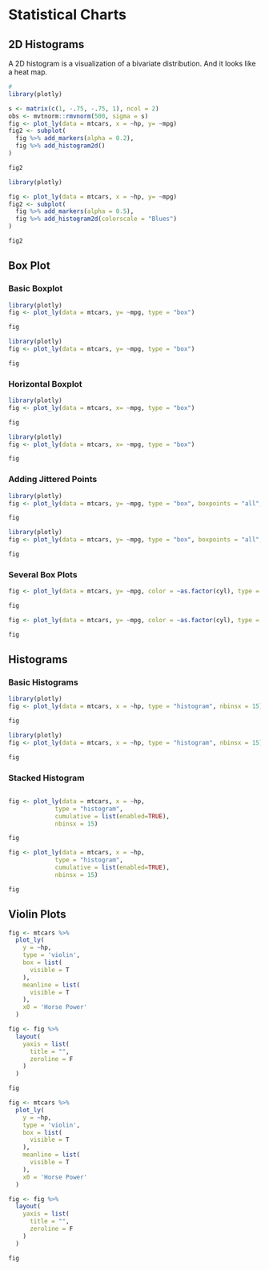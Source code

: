 # Statistical Charts

## 2D Histograms

A 2D histogram is a visualization of a bivariate distribution. And it looks like a heat map.

``` r
#
library(plotly)

s <- matrix(c(1, -.75, -.75, 1), ncol = 2)
obs <- mvtnorm::rmvnorm(500, sigma = s)
fig <- plot_ly(data = mtcars, x = ~hp, y= ~mpg)
fig2 <- subplot(
  fig %>% add_markers(alpha = 0.2),
  fig %>% add_histogram2d()
)

fig2
```

```r
library(plotly)

fig <- plot_ly(data = mtcars, x = ~hp, y= ~mpg)
fig2 <- subplot(
  fig %>% add_markers(alpha = 0.5),
  fig %>% add_histogram2d(colorscale = "Blues")
)

fig2

```

## Box Plot

### Basic Boxplot

``` r
library(plotly)
fig <- plot_ly(data = mtcars, y= ~mpg, type = "box")

fig
```

```r
library(plotly)
fig <- plot_ly(data = mtcars, y= ~mpg, type = "box")

fig
```

### Horizontal Boxplot

``` r
library(plotly)
fig <- plot_ly(data = mtcars, x= ~mpg, type = "box")

fig
```

```r
library(plotly)
fig <- plot_ly(data = mtcars, x= ~mpg, type = "box")

fig
```

### Adding Jittered Points

``` r
library(plotly)
fig <- plot_ly(data = mtcars, y= ~mpg, type = "box", boxpoints = "all", jitter = 0.3)

fig
```

```r
library(plotly)
fig <- plot_ly(data = mtcars, y= ~mpg, type = "box", boxpoints = "all", jitter = 0.3)

fig

```

### Several Box Plots

``` r
fig <- plot_ly(data = mtcars, y= ~mpg, color = ~as.factor(cyl), type = "box")

fig
```

```r
fig <- plot_ly(data = mtcars, y= ~mpg, color = ~as.factor(cyl), type = "box")

fig
```

## Histograms

### Basic Histograms

``` r
library(plotly)
fig <- plot_ly(data = mtcars, x = ~hp, type = "histogram", nbinsx = 15)

fig
```

```r
library(plotly)
fig <- plot_ly(data = mtcars, x = ~hp, type = "histogram", nbinsx = 15)

fig

```

### Stacked Histogram

``` r

fig <- plot_ly(data = mtcars, x = ~hp,
             type = "histogram",
             cumulative = list(enabled=TRUE),
             nbinsx = 15)

fig
```

```r

fig <- plot_ly(data = mtcars, x = ~hp,
             type = "histogram",
             cumulative = list(enabled=TRUE),
             nbinsx = 15)

fig
```

## Violin Plots

``` r
fig <- mtcars %>%
  plot_ly(
    y = ~hp,
    type = 'violin',
    box = list(
      visible = T
    ),
    meanline = list(
      visible = T
    ),
    x0 = 'Horse Power'
  ) 

fig <- fig %>%
  layout(
    yaxis = list(
      title = "",
      zeroline = F
    )
  )

fig
```

```r
fig <- mtcars %>%
  plot_ly(
    y = ~hp,
    type = 'violin',
    box = list(
      visible = T
    ),
    meanline = list(
      visible = T
    ),
    x0 = 'Horse Power'
  ) 

fig <- fig %>%
  layout(
    yaxis = list(
      title = "",
      zeroline = F
    )
  )

fig

```
